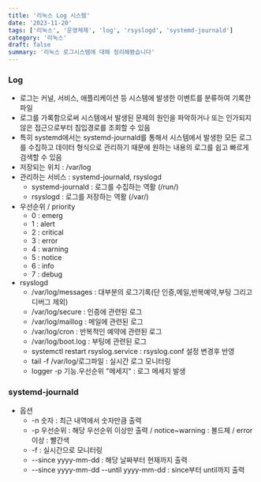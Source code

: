 ```yaml
---
title: '리눅스 Log 시스템'
date: '2023-11-20'
tags: ['리눅스', '운영체제', 'log', 'rsyslogd', 'systemd-journald']
category: '리눅스'
draft: false
summary: '리눅스 로그시스템에 대해 정리해봤습니다'
---
```


### Log

- 로그는 커널, 서비스, 애플리케이션 등 시스템에 발생한 이벤트를 분류하여 기록한 파일
- 로그를 가록함으로써 시스템에서 발생된 문제의 원인을 파악하거나 또는 인가되지 않은 접근으로부터 침입경로를 조회할 수 있음
- 특히 systemd에서는 systemd-journald를 통해서 시스템에서 발생한 모든 로그를 수집하고 데이터 형식으로 관리하기 때문에 원하는 내용의 로그를 쉽고 빠르게 검색할 수 있음
- 저장되는 위치 : /var/log
- 관리하는 서비스 : systemd-journald, rsyslogd
  - systemd-journald : 로그를 수집하는 역활 (/run/)
  - rsyslogd : 로그를 저장하는 역활 (/var/)
- 우선순위 / priority
  - 0 : emerg
  - 1 : alert
  - 2 : critical
  - 3 : error
  - 4 : warning
  - 5 : notice
  - 6 : info
  - 7 : debug
- rsyslogd
  - /var/log/messages : 대부분의 로그기록(단 인증,메일,반복예약,부팅 그리고 디버그 제외)
  - /var/log/secure : 인증에 관련된 로그
  - /var/log/maillog : 메일에 관련된 로그
  - /var/log/cron : 반복적인 예약에 관련된 로그
  - /var/log/boot.log : 부팅에 관련된 로그
  - systemctl restart rsyslog.service : rsyslog.conf 설정 변경후 반영
  - tail -f /var/log/로그파일 : 실시간 로그 모니터링
  - logger -p 기능.우선순위 "메세지" : 로그 메세지 발생

### systemd-journald

- 옵션
  - -n 숫자 : 최근 내역에서 숫자만큼 출력
  - -p 우선순위 : 해당 우선순위 이상만 출력 / notice~warning : 볼드체 / error 이상 : 빨간색
  - -f : 실시간으로 모니터링
  - --since yyyy-mm-dd : 해당 날짜부터 현재까지 출력
  - --since yyyy-mm-dd --until yyyy-mm-dd : since부터 until까지 출력
